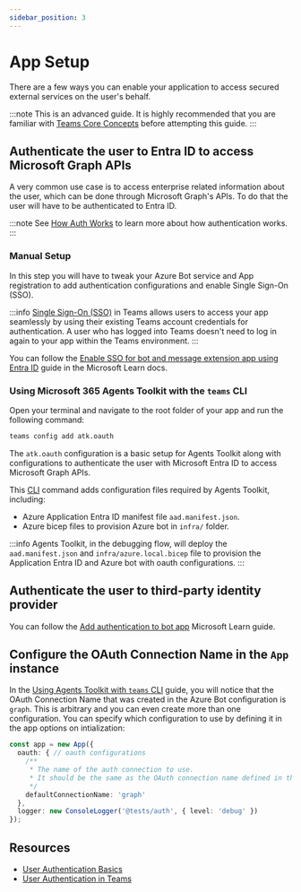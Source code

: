 ```yaml
---
sidebar_position: 3
---
```



# App Setup

There are a few ways you can enable your application to access secured external services on the user's behalf.

:::note
This is an advanced guide. It is highly recommended that you are familiar with [Teams Core Concepts](/teams/core-concepts) before attempting this guide.
:::

## Authenticate the user to Entra ID to access Microsoft Graph APIs
A very common use case is to access enterprise related information about the user, which can be done through Microsoft Graph's APIs. To do that the user will have to be authenticated to Entra ID. 

:::note
See [How Auth Works](auth-sso) to learn more about how authentication works. 
:::

### Manual Setup

In this step you will have to tweak your Azure Bot service and App registration to add authentication configurations and enable Single Sign-On (SSO).

:::info
[Single Sign-On (SSO)](./auth-sso#single-sign-on-sso) in Teams allows users to access your app seamlessly by using their existing Teams account credentials for authentication. A user who has logged into Teams doesn't need to log in again to your app within the Teams environment.
:::

You can follow the [Enable SSO for bot and message extension app using Entra ID](https://learn.microsoft.com/en-us/microsoftteams/platform/bots/how-to/authentication/bot-sso-register-aad?tabs=botid) guide in the Microsoft Learn docs.

### Using Microsoft 365 Agents Toolkit with the `teams` CLI

Open your terminal and navigate to the root folder of your app and run the following command:

```sh
teams config add atk.oauth
```

The `atk.oauth` configuration is a basic setup for Agents Toolkit along with configurations to authenticate the user with Microsoft Entra ID to access Microsoft Graph APIs.

This [CLI](/developer-tools/cli) command adds configuration files required by Agents Toolkit, including:

- Azure Application Entra ID manifest file `aad.manifest.json`.
- Azure bicep files to provision Azure bot in `infra/` folder.

:::info
Agents Toolkit, in the debugging flow, will deploy the `aad.manifest.json` and `infra/azure.local.bicep` file to provision the Application Entra ID and Azure bot with oauth configurations.
:::

## Authenticate the user to third-party identity provider

You can follow the [Add authentication to bot app](https://learn.microsoft.com/en-us/microsoftteams/platform/bots/how-to/authentication/add-authentication?tabs=dotnet%2Cdotnet-sample) Microsoft Learn guide.

## Configure the OAuth Connection Name in the `App` instance

In the [Using Agents Toolkit with `teams` CLI](#using-m365-agents-toolkit-with-the-teams-cli) guide, you will notice that the OAuth Connection Name that was created in the Azure Bot configuration is `graph`. This is arbitrary and you can even create more than one configuration. You can specify which configuration to use by defining it in the app options on intialization:

```ts
const app = new App({ 
  oauth: { // oauth configurations
    /**
     * The name of the auth connection to use.
     * It should be the same as the OAuth connection name defined in the Azure Bot configuration.
     */
    defaultConnectionName: 'graph' 
  },
  logger: new ConsoleLogger('@tests/auth', { level: 'debug' })
});
```

## Resources

- [User Authentication Basics](https://learn.microsoft.com/en-us/azure/bot-service/bot-builder-concept-authentication?view=azure-bot-service-4.0)
- [User Authentication in Teams](https://learn.microsoft.com/en-us/microsoftteams/platform/concepts/authentication/authentication)